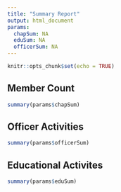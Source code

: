 ```yaml
---
title: "Summary Report"
output: html_document
params:
  chapSum: NA
  eduSum: NA
  officerSum: NA 
---
```


```r
knitr::opts_chunk$set(echo = TRUE)
```


## Member Count
```r
summary(params$chapSum)
```

## Officer Activities
```r
summary(params$officerSum)
```

## Educational Activites
```r
summary(params$eduSum)
```
